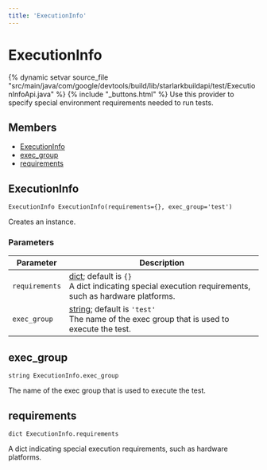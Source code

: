 ```yaml
---
title: 'ExecutionInfo'
---
```


# ExecutionInfo

{% dynamic setvar source_file "src/main/java/com/google/devtools/build/lib/starlarkbuildapi/test/ExecutionInfoApi.java" %}
{% include "\_buttons.html" %}
Use this provider to specify special environment requirements needed to run tests.

## Members

- [ExecutionInfo](#ExecutionInfo)
- [exec_group](#exec_group)
- [requirements](#requirements)

## ExecutionInfo

``` rule-signature
ExecutionInfo ExecutionInfo(requirements={}, exec_group='test')
```

Creates an instance.

### Parameters

<table class="table table-bordered table-condensed table-params">
<thead>
<tr>
<th>Parameter</th>
<th>Description</th>
</tr>
</thead>
<tbody>
<tr>
<td id="ExecutionInfo.requirements"><code>requirements</code></td>
<td><a href="../core/dict.html" class="anchor">dict</a>;
default is <code>{}</code><br />
A dict indicating special execution requirements, such as hardware platforms.</td>
</tr>
<tr>
<td id="ExecutionInfo.exec_group"><code>exec_group</code></td>
<td><a href="../core/string.html" class="anchor">string</a>;
default is <code>'test'</code><br />
The name of the exec group that is used to execute the test.</td>
</tr>
</tbody>
</table>

## exec_group

``` rule-signature
string ExecutionInfo.exec_group
```

The name of the exec group that is used to execute the test.

## requirements

``` rule-signature
dict ExecutionInfo.requirements
```

A dict indicating special execution requirements, such as hardware platforms.
